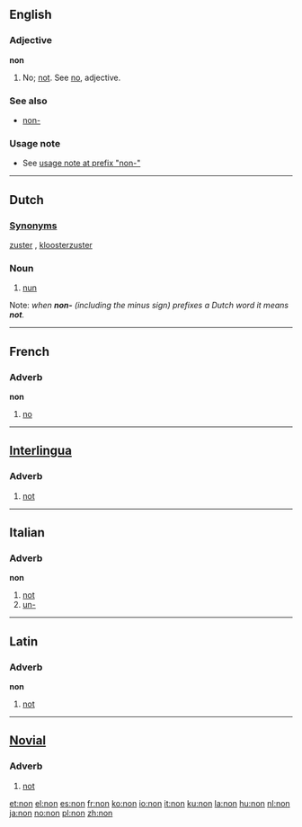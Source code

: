 ==English==

===Adjective===
'''non'''
# No; [[not]]. See [[no]], adjective.

===See also===
*[[non-]] 

===Usage note===
* See [[non-#usage note|usage note at prefix "non-"]]

----
==Dutch==
===[[Synonym]]s===
[[zuster]] {{f}}, [[kloosterzuster]] {{f}}
===Noun===
# [[nun]]

Note: ''when '''non-''' (including the minus sign) prefixes a Dutch word it means '''not'''.''

----
==French==
===Adverb===
'''non'''
#[[no]]

----

==[[Interlingua]]==
===Adverb===
#[[not]]

----
==Italian==
===Adverb===
'''non'''

# [[not]]
# [[un-]]

----

==Latin==
===Adverb===
'''non'''
# [[not]]

----

==[[Novial]]==
===Adverb===
# [[not]]

[[et:non]]
[[el:non]]
[[es:non]]
[[fr:non]]
[[ko:non]]
[[io:non]]
[[it:non]]
[[ku:non]]
[[la:non]]
[[hu:non]]
[[nl:non]]
[[ja:non]]
[[no:non]]
[[pl:non]]
[[zh:non]]
